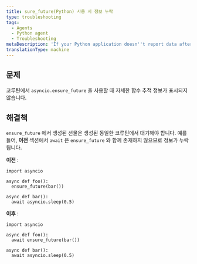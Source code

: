 ```yaml
---
title: sure_future(Python) 사용 시 정보 누락
type: troubleshooting
tags:
  - Agents
  - Python agent
  - Troubleshooting
metaDescription: 'If your Python application doesn''t report data after a few minutes, try these troubleshooting steps.'
translationType: machine
---
```


## 문제

코루틴에서 `asyncio.ensure_future` 을 사용할 때 자세한 함수 추적 정보가 표시되지 않습니다.

## 해결책

`ensure_future` 에서 생성된 선물은 생성된 동일한 코루틴에서 대기해야 합니다. 예를 들어, **이전** 섹션에서 `await` 은 `ensure_future` 와 함께 존재하지 않으므로 정보가 누락됩니다.

**이전** :

```
import asyncio

async def foo():
  ensure_future(bar())

async def bar():
  await asyncio.sleep(0.5)
```

**이후** :

```
import asyncio

async def foo():
  await ensure_future(bar())

async def bar():
  await asyncio.sleep(0.5)
```